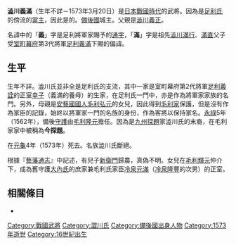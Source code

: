 {{unreferenced|time=2016-09-16T01:53:40+00:00}}
{{日本武士
|名稱= 澁川 義滿
|圖片名稱= 
|圖片大小= 
|圖片說明= 
|時代= [[日本戰國時代|日本戰國時代]]
|出生日期= 不詳
|出生地點= 
|逝世日期= [[元龜|元龜]]4年2月17日（1573年3月20日）
|逝世地點= 
|假名= 
|羅馬字= 
|幼名= 
|改名= 
|别名= 今探題（通稱）
|諡号= 
|神号= 
|戒名= 
|洗禮名= 
|墓所= 
|朝廷官位= [[從五位下|從五位下]][[宮內大輔|宮內大輔]]
|幕府職位= 
|主君= （[[毛利氏|毛利氏]]）
|藩= 
|氏族= [[源氏|源姓]][[足利氏|足利流]]{{tsl|ja|渋川氏|澁川氏}}
|父母= 父：[[澁川義正|澁川義正]]<BR>母：[[毛利弘元|毛利弘元]]的女兒
|養父= 
|養母= 
|兄弟= 
|姐妹= 
|正室= 不詳
|側室= 
|嗣子= [[澁川新衛門|新衛門]]（『[[藝藩通志|藝藩通志]]』）
|嗣女= [[冷泉元滿|冷泉元滿]]室
|養子= 
|養女= 
}}
{{japanese|japanese=渋川 義満|kana=しぶかわ よしみつ|romaji=Shibukawa Yoshimitsu|舊寫=澁川 義滿}}
'''澁川義滿'''（生年不詳－1573年3月20日）是[[日本戰國時代|日本戰國時代]]的武將。因為是[[足利氏|足利氏]]的傍流{{tsl|ja|渋川氏|澁川氏}}的[[當主|當主]]，因此是{{tsl|ja|足利将軍家|足利將軍家}}的{{tsl|ja|御一家}}。[[備後國|備後國]]{{tsl|ja|小童山城}}城主。父親是[[澁川義正|澁川義正]]。

名諱中的「'''義'''」字是足利將軍家賜予的[[通字|通字]]，「'''滿'''」字是祖先[[澁川滿行|澁川滿行]]、[[澁川滿直|滿直]]父子受[[室町幕府|室町幕府]]第3代將軍[[足利義滿|足利義滿]]下賜的偏諱。

== 生平 ==
生年不詳。澁川氏並非全是足利氏的支流，其中一家是室町幕府第2代將軍[[足利義詮|足利義詮]]的正室[[澁川幸子|幸子]]（義滿的養母）的生家，在足利氏一門中，亦是作為將軍家家族的名門。另外，母親是[[安藝國|安藝國]][[國人|國人]][[毛利弘元|毛利弘元]]的女兒，因此得到[[毛利家|毛利家]]保護，但是沒有作為家臣的記錄，始終以將軍家一門的名族的身份，作為客將以保持家名。[[永祿|永祿]]5年（1562年），備後[[守護|守護]]由[[毛利隆元|毛利隆元]]擔任。因為是[[九州探題|九州探題]]家澁川氏的末裔，在毛利家家中被稱為'''今探題'''。

在[[元龜|元龜]]4年（1573年）死去。名族澁川氏斷絕。

根據『[[藝藩通志|藝藩通志]]』中記述，有兒子[[澁川新衛門|新衛門]]歸農，真偽不明。女兒在[[毛利輝元|毛利輝元]]仲介下，成為舊守護[[大內氏|大內氏]]的庶家兼毛利氏家臣[[冷泉元滿|冷泉元滿]]（[[冷泉隆豐|冷泉隆豐]]的次男）的正室。

== 相關條目 ==
*{{tsl|ja|渋川氏|澁川氏}}

[[Category:戰國武將|Category:戰國武將]]
[[Category:澀川氏|Category:澀川氏]]
[[Category:備後國出身人物|Category:備後國出身人物]]
[[Category:1573年逝世|Category:1573年逝世]]
[[Category:16世紀出生|Category:16世紀出生]]